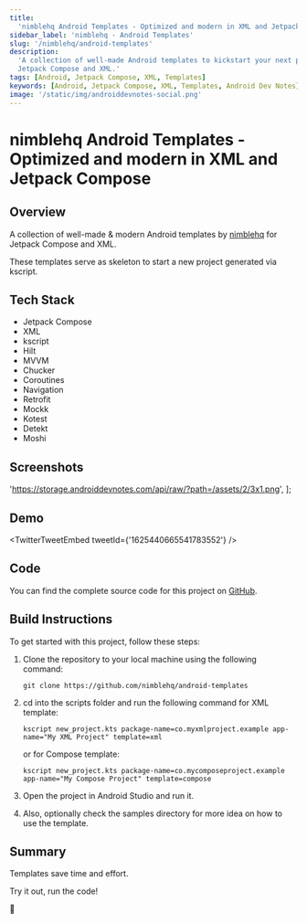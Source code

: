 ```yaml
---
title:
  'nimblehq Android Templates - Optimized and modern in XML and Jetpack Compose'
sidebar_label: 'nimblehq - Android Templates'
slug: '/nimblehq/android-templates'
description:
  'A collection of well-made Android templates to kickstart your next project in
  Jetpack Compose and XML.'
tags: [Android, Jetpack Compose, XML, Templates]
keywords: [Android, Jetpack Compose, XML, Templates, Android Dev Notes]
image: '/static/img/androiddevnotes-social.png'
---
```



# nimblehq Android Templates - Optimized and modern in XML and Jetpack Compose

## Overview

A collection of well-made & modern Android templates by
[nimblehq](https://github.com/nimblehq) for Jetpack Compose and XML.

These templates serve as skeleton to start a new project generated via kscript.

## Tech Stack

- Jetpack Compose
- XML
- kscript
- Hilt
- MVVM
- Chucker
- Coroutines
- Navigation
- Retrofit
- Mockk
- Kotest
- Detekt
- Moshi

## Screenshots

  'https://storage.androiddevnotes.com/api/raw/?path=/assets/2/3x1.png',
];

<ImageDisplay imageUrls={imageUrls} />

## Demo

<TwitterTweetEmbed tweetId={'1625440665541783552'} />

## Code

You can find the complete source code for this project on
[GitHub](https://github.com/nimblehq/android-templates).

## Build Instructions

To get started with this project, follow these steps:

1. Clone the repository to your local machine using the following command:

   ```
   git clone https://github.com/nimblehq/android-templates
   ```

2. cd into the scripts folder and run the following command for XML template:

   ```
   kscript new_project.kts package-name=co.myxmlproject.example app-name="My XML Project" template=xml
   ```

   or for Compose template:

   ```
   kscript new_project.kts package-name=co.mycomposeproject.example app-name="My Compose Project" template=compose
   ```

3. Open the project in Android Studio and run it.

4. Also, optionally check the samples directory for more idea on how to use the
   template.

## Summary

Templates save time and effort.

Try it out, run the code!

🐣
